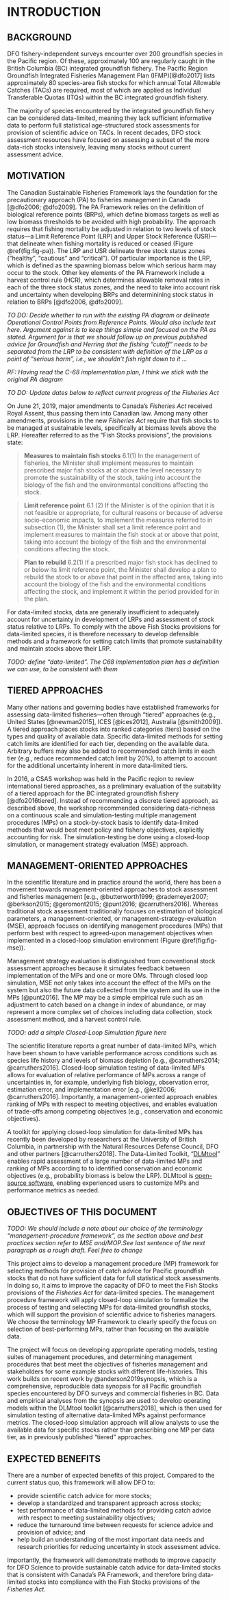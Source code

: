 # INTRODUCTION

## BACKGROUND

DFO fishery-independent surveys encounter over 200 groundfish species in the Pacific region. Of these, approximately 100 are regularly caught in the British Columbia (BC) integrated groundfish fishery. The Pacific Region Groundfish Integrated Fisheries Management Plan (IFMP)[@dfo2017] lists approximately 80 species-area fish stocks for which annual Total Allowable Catches (TACs) are required, most of which are applied as Individual Transferable Quotas (ITQs) within the BC integrated groundfish fishery. 

The majority of species encountered by the integrated groundfish fishery can be considered data-limited, meaning they lack sufficient informative data to perform full statistical age-structured stock assessments for provision of scientific advice on TACs. In recent decades, DFO stock assessment resources have focused on assessing a subset of the more data-rich stocks intensively, leaving many stocks without current assessment advice.

## MOTIVATION

The Canadian Sustainable Fisheries Framework lays the foundation for the precautionary approach (PA) to fisheries management in Canada [@dfo2006; @dfo2009]. The PA Framework relies on the definition of biological reference points (BRPs), which define biomass targets as well as low biomass thresholds to be avoided with high probability. The approach requires that fishing mortality be adjusted in relation to two levels of stock status---a Limit Reference Point (LRP) and Upper Stock Reference (USR)---that delineate when fishing mortality is reduced or ceased (Figure \@ref(fig:fig-pa)). The LRP and USR delineate three stock status zones ("healthy", "cautious" and "critical"). Of particular importance is the LRP, which is defined as the spawning biomass below which serious harm may occur to the stock. Other key elements of the PA Framework include a harvest control rule (HCR), which determines allowable removal rates in each of the three stock status zones, and the need to take into account risk and uncertainty when developing BRPs and determinining stock status in relation to BRPs [@dfo2006, @dfo2009].

*TO DO: Decide whether to run with the existing PA diagram or delineate Operational Control Points from Reference Points. Would also include text here. Argument against is to keep things simple and focused on the PA as stated. Argument for is that we should follow up on previous published advice for Groundfish and Herring that the fishing "cutoff" needs to be separated from the LRP to be consistent with definition of the LRP as a point of "serious harm", i.e., we shouldn't fish right down to it ... *

*RF: Having read the C-68 implementation plan, I think we stick with the original PA diagram*

*TO DO: Update dates below to reflect current progress of the Fisheries Act*

On June 21, 2019, major amendments to Canada's *Fisheries Act* received Royal Assent, thus passing them into Canadian law. Among many other amendments, provisions in the new *Fisheries Act* require that fish stocks to be managed at sustainable levels, specifically at biomass levels above the LRP. Hereafter referred to as the "Fish Stocks provisions", the provisions state:

> **Measures to maintain fish stocks**
> 6.1(1) In the management of fisheries, the Minister shall implement measures to maintain prescribed major fish stocks at or above the level necessary to promote the sustainability of the stock, taking into account the biology of the fish and the environmental conditions affecting the stock.

> **Limit reference point**
> 6.1 (2) If the Minister is of the opinion that it is not feasible or appropriate, for cultural reasons or because of adverse socio-economic impacts, to implement the measures referred to in subsection (1), the Minister shall set a limit reference point and implement measures to maintain the fish stock at or above that point, taking into account the biology of the fish and the environmental conditions affecting the stock.

> **Plan to rebuild**
> 6.2(1) If a prescribed major fish stock has declined to or below its limit reference point, the Minister shall develop a plan to rebuild the stock to or above that point in the affected area, taking into account the biology of the fish and the environmental conditions affecting the stock, and implement it within the period provided for in the plan.

For data-limited stocks, data are generally insufficient to adequately account for uncertainty in development of LRPs and assessment of stock status relative to LRPs. To comply with the above Fish Stocks provisions for data-limited species, it is therefore necessary to develop defensible methods and a framework for setting catch limits that promote sustainability and maintain stocks above their LRP.

*TODO: define "data-limited". The C68 implementation plan has a definition we can use, to be consistent with them*

## TIERED APPROACHES

Many other nations and governing bodies have established frameworks for assessing data-limited fisheries---often through "tiered" approaches (e.g., United States [@newman2015], ICES [@ices2012], Australia [@smith2009]). A tiered approach places stocks into ranked categories (tiers) based on the
types and quality of available data. Specific data-limited methods for setting catch limits are identified for each tier, depending on the available data. Arbitrary buffers may also be added to recommended catch limits in each tier (e.g., reduce recommended catch limit by 20%), to attempt to account for the additional uncertainty inherent in more data-limited tiers. 

In 2016, a CSAS workshop was held in the Pacific region to review international tiered approaches, as a preliminary evaluation of the suitability of a tiered approach for the BC integrated groundfish fishery [@dfo2016tiered]. Instead of recommending a discrete tiered approach, as described above, the workshop recommended considering data-richness on a continuous scale and simulation-testing multiple management procedures (MPs) on a stock-by-stock basis to identify data-limited methods that would best meet policy and fishery objectives, explicitly accounting for risk. The simulation-testing be done using a closed-loop simulation, or management strategy evaluation (MSE) approach.

## MANAGEMENT-ORIENTED APPROACHES

In the scientific literature and in practice around the world, there has been a movement towards mnagement-oriented approaches to stock assessment and fisheries management [e.g., @butterworth1999; @rademeyer2007; @berkson2015; @geromont2015; @punt2016; @carruthers2016]. Whereas traditional stock assessment traditionally focuses on estimation of biological parameters, a management-oriented, or management-strategy-evaluation (MSE), approach focuses on identifying management procedures (MPs) that perform best with respect to agreed-upon management objectives when implemented in a closed-loop simulation environment (Figure \@ref(fig:fig-mse)). 

Management strategy evaluation is distinguished from conventional stock assessment approaches because it simulates feedback between implementation of the MPs and one or more OMs. Through closed loop simulation, MSE not only takes into account the effect of the MPs on the system but also the future data collected from the system and its use in the MPs [@punt2016]. The MP may be a simple empirical rule such as an adjustment to catch based on a change in index of abundance, or may represent a more complex set of choices including data collection, stock assessment method, and a harvest control rule. 

*TODO: add a simple Closed-Loop Simulation figure here*

The scientific literature reports a great number of data-limited MPs, which have been shown to have variable performance across conditions such as species life history and levels of biomass depletion [e.g., @carruthers2014; @carruthers2016]. Closed-loop simulation testing of data-limited MPs allows for evaluation of relative performance of MPs across a range of uncertainties in, for example, underlying fish biology, observation error, estimation error, and implementation error [e.g., @kell2006; @carruthers2016]. Importantly, a management-oriented approach enables ranking of MPs with respect to meeting objectives, and enables evaluation of trade-offs among competing objectives (e.g., conservation and economic objectives).

A toolkit for applying closed-loop simulation for data-limited MPs has recently been developed by researchers at the University of British Columbia, in partnership with the Natural Resources Defense Council, DFO and other partners [@carruthers2018]. The Data-Limited Toolkit, "[DLMtool](https://www.datalimitedtoolkit.org/)" enables rapid assessment of a large number of data-limited MPs and ranking of MPs according to to identified conservation and economic objectives (e.g., probability biomass is below the LRP). DLMtool is [open-source software](https://CRAN.R-project.org/package=DLMtool), enabling experienced users to customize MPs and performance metrics as needed.

## OBJECTIVES OF THIS DOCUMENT

*TODO: We should include a note about our choice of the terminology "management-procedure framework", as the section above and best practices section refer to MSE and/MOP.See last sentence of the next paragraph as a rough draft. Feel free to change*

This project aims to develop a management procedure (MP) framework for selecting methods for provision of catch advice for Pacific groundfish stocks that do not have sufficient data for full statistical stock assessments. In doing so, it aims to improve the capacity of DFO to meet the Fish Stocks provisions of the *Fisheries Act* for data-limited species. The management procedure framework will apply closed-loop simulation to formalize the process of testing and selecting MPs for data-limited groundfish stocks, which will support the provision of scientific advice to fisheries managers. We choose the terminology MP Framework to clearly specify the focus on selection of best-performing MPs, rather than focusing on the available data.

The project will focus on developing appropriate operating models, testing suites of management procedures, and determining management procedures that best meet the objectives of fisheries management and stakeholders for some example stocks with different life-histories. This work builds on recent work by @anderson2019synopsis, which is a comprehensive, reproducible data synopsis for all Pacific groundfish species encountered by DFO surveys and commercial fisheries in BC. Data and empirical analyses from the synopsis are used to develop operating models within the DLMtool toolkit [@carruthers2018], which is then used for simulation testing of alternative data-limited MPs against performance metrics. The closed-loop simulation approach will allow analysts to use the available data for specific stocks rather than prescribing one MP per data tier, as in previously published "tiered" approaches. 

## EXPECTED BENEFITS

There are a number of expected benefits of this project. Compared to the current status quo, this framework will allow DFO to:

* provide scientific catch advice for more stocks;
* develop a standardized and transparent approach across stocks; 
* test performance of data-limited methods for providing catch advice with respect to meeting sustainability objectives;
* reduce the turnaround time between requests for science advice and provision of advice; and 
* help build an understanding of the most important data needs and research priorities for reducing uncertainty in stock assessment advice. 

Importantly, the framework will demonstrate methods to improve capacity for DFO Science to provide sustainable catch advice for data-limited stocks that is consistent with Canada's PA Framework, and therefore bring data-limited stocks into compliance with the Fish Stocks provisions of the *Fisheries Act*.
